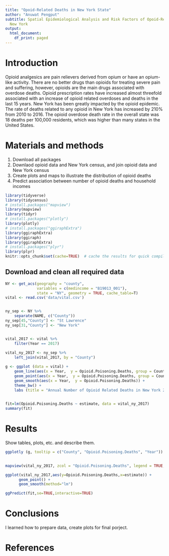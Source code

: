 ```yaml
---
title: "Opoid-Related Deaths in New York State"
author: "Anuwat Pengput"
subtitle: Spatial Epidemiological Analysis and Risk Factors of Opoid-Related Deathsin
  New York 
output:
  html_document:
    df_print: paged
---
```


# Introduction
Opioid analgesics are pain relievers derived from opium or have an opium-like activity. There are no better drugs than opioids for treating severe pain and suffering, however, opioids are the main drugs associated with overdose deaths. Opioid prescription rates have increased almost threefold associated with an increase of opioid related overdoses and deaths in the last 15 years. New York has been greatly impacted by the opioid epidemic. The rate of deaths related to any opioid in New York has increased by 210% from 2010 to 2016. The opioid overdose death rate in the overall state was 18 deaths per 100,000 residents, which was higher than many states in the United States.  

# Materials and methods


1. Download all packages 
2. Downlaod opioid data and New York census, and join opioid data and New York census
3. Create plots and maps to illustrate the distribution of opioid deaths
4. Predict association between number of opioid deaths and household incomes


```r
library(tidyverse)
library(tidycensus)
# install.packages("mapview")
library(mapview) 
library(tidyr)
# install.packages("plotly")
library(plotly)
# install.packages("ggiraphExtra")
library(ggiraphExtra)
library(ggiraph)
library(ggiraphExtra)
# install.packages("plyr")
library(plyr)
knitr::opts_chunk$set(cache=TRUE)  # cache the results for quick compiling
```

## Download and clean all required data
```r
NY <- get_acs(geography = "county", 
              variables = c(medincome = "B19013_001"), 
              state = "NY", geometry = TRUE, cache_table=T)
vital <- read.csv('data/vital.csv') 


ny_sep <- NY %>%
    separate(NAME, c("County"))
ny_sep[45,"County"] <- "St Lawrence"
ny_sep[31,"County"] <- "New York"


vital_2017 <- vital %>%
    filter(Year == 2017)
    
vital_ny_2017 <- ny_sep %>%
    left_join(vital_2017, by = "County")

```


```r
g <- ggplot (data = vital) +
    geom_line(aes(x = Year,  y = Opioid.Poisoning.Deaths, group = County, col = County)) + 
    geom_point(aes(x = Year,  y = Opioid.Poisoning.Deaths, group = County, col = County, size = Opioid.Poisoning.Deaths)) +
    geom_smooth(aes(x = Year,  y = Opioid.Poisoning.Deaths)) +
    theme_bw() +
    labs (title = "Annual Number of Opioid Related Deaths in New York 2003-2017", x = "Year", y= "Number of Opioid Related Deaths")
    
```



```r
fit=lm(Opioid.Poisoning.Deaths ~ estimate, data = vital_ny_2017)
summary(fit)
```


# Results

Show tables, plots, etc. and describe them.

```r
ggplotly (g, tooltip = c("County", "Opioid.Poisoning.Deaths", "Year")) 
    
```

```r
mapview(vital_ny_2017, zcol = "Opioid.Poisoning.Deaths", legend = TRUE, alpha = 0.5) 
```

```r
ggplot(vital_ny_2017,aes(y=Opioid.Poisoning.Deaths,x=estimate)) + 
      geom_point() +
      geom_smooth(method="lm")
```

```r
ggPredict(fit,se=TRUE,interactive=TRUE)
```

# Conclusions
I learned how to prepare data, create plots for final porject.


# References
